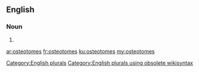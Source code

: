 ==English==

===Noun===
{{head|en}}

# {{plural of|osteotome}}

[[Category:English plurals]][[Category:English plurals using obsolete wikisyntax]]

[[ar:osteotomes]]
[[fr:osteotomes]]
[[ku:osteotomes]]
[[my:osteotomes]]